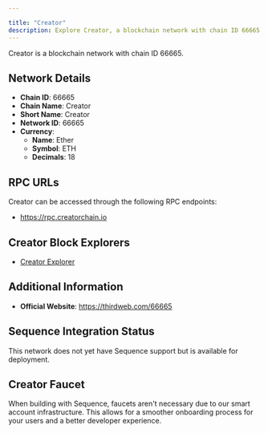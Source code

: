 ```yaml
---

title: "Creator"
description: Explore Creator, a blockchain network with chain ID 66665. Learn about its native currency, Ether, and how to interact with the network.
---
```




Creator is a blockchain network with chain ID 66665.

## Network Details

- **Chain ID**: 66665
- **Chain Name**: Creator
- **Short Name**: Creator
- **Network ID**: 66665
- **Currency**: 
  - **Name**: Ether
  - **Symbol**: ETH
  - **Decimals**: 18

## RPC URLs

Creator can be accessed through the following RPC endpoints:

- https://rpc.creatorchain.io

## Creator Block Explorers

- [Creator Explorer](https://explorer.creatorchain.io)

## Additional Information

- **Official Website**: https://thirdweb.com/66665

## Sequence Integration Status

This network does not yet have Sequence support but is available for deployment.

## Creator Faucet

When building with Sequence, faucets aren't necessary due to our smart account infrastructure. This allows for a smoother onboarding process for your users and a better developer experience.

